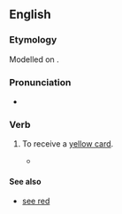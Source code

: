==English==

===Etymology===
Modelled on {{m|en|see red}}.

===Pronunciation===
* {{audio|en|En-au-see yellow.ogg|Audio (AU)}}

===Verb===
{{head|en|verb}}

# {{lb|en|idiomatic|football}} To receive a [[yellow card]].
#* {{quote-journal
|en
|date=December 29, 2011
|author=Keith Jackson
|title=SPL: Celtic 1 Rangers 0
|work=Daily Record
|url=http://www.dailyrecord.co.uk/football/spl/celtic/2011/12/29/spl-celtic-1-rangers-0-86908-23665738/
|page=
|passage=Healy’s first act was to crudely wipe out Forrest on the touchline. He '''saw yellow''' when it could have been red. <br> Lafferty then had his name taken for a late one on Adam Matthews.}}

====See also====
* [[see red]]
